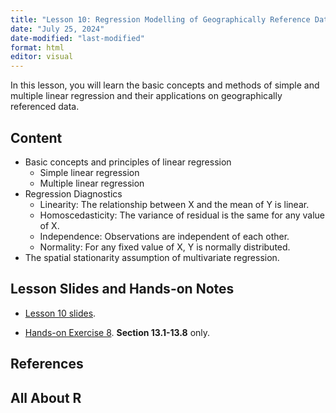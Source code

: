 ```yaml
---
title: "Lesson 10: Regression Modelling of Geographically Reference Data"
date: "July 25, 2024"  
date-modified: "last-modified"
format: html
editor: visual
---
```


In this lesson, you will learn the basic concepts and methods of simple and multiple linear regression and their applications on geographically referenced data.

## Content

-   Basic concepts and principles of linear regression
    -   Simple linear regression 
    -   Multiple linear regression
-   Regression Diagnostics
    -   Linearity: The relationship between X and the mean of Y is linear.
    -   Homoscedasticity: The variance of residual is the same for any value of X.
    -   Independence: Observations are independent of each other.
    -   Normality: For any fixed value of X, Y is normally distributed.
-   The spatial stationarity assumption of multivariate regression.

## Lesson Slides and Hands-on Notes

-   [Lesson 10 slides](../lesson/lesson10/lesson10.pdf).

-   [Hands-on Exercise 8](https://r4gdsa.netlify.app/chap13.html).  **Section 13.1-13.8** only.

## References


## All About R


